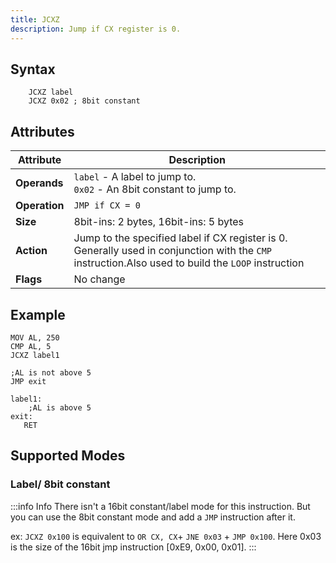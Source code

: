 ```yaml
---
title: JCXZ
description: Jump if CX register is 0.
---
```



## Syntax

```asm6502 showLineNumbers
    JCXZ label
    JCXZ 0x02 ; 8bit constant
```

## Attributes

| Attribute     | Description                                                                                                                                         |
| ------------- | --------------------------------------------------------------------------------------------------------------------------------------------------- |
| **Operands**  | `label` - A label to jump to. <br/> `0x02` - An 8bit constant to jump to.                                                                           |
| **Operation** | `JMP if CX = 0`                                                                                                                                     |
| **Size**      | 8bit-ins: 2 bytes, 16bit-ins: 5 bytes                                                                                                               |
| **Action**    | Jump to the specified label if CX register is 0. Generally used in conjunction with the `CMP` instruction.Also used to build the `LOOP` instruction |
| **Flags**     | No change                                                                                                                                           |

## Example

```asm6502 showLineNumbers
MOV AL, 250
CMP AL, 5
JCXZ label1

;AL is not above 5
JMP exit

label1:
    ;AL is above 5
exit:
   RET
```

## Supported Modes

### Label/ 8bit constant

<LabeledInstructionAddressinng instructionName="JCXZ" />

:::info Info
There isn't a 16bit constant/label mode for this instruction. But you can use the 8bit constant mode and add a `JMP` instruction after it.

ex: `JCXZ 0x100` is equivalent to `OR CX, CX`+ `JNE 0x03` + `JMP 0x100`. Here 0x03 is the size of the 16bit jmp instruction [0xE9, 0x00, 0x01].
:::
